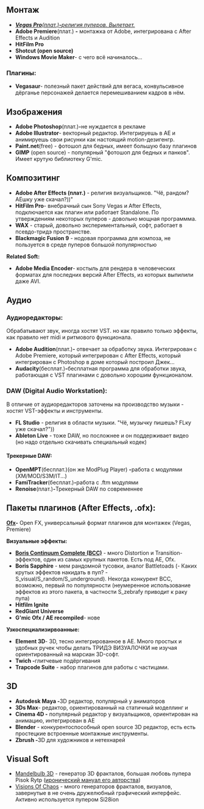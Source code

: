 == '''Монтаж''' ==
* '''<u>''Vegas Pro ''</u>'''<u>''(плат.)''' - '''религия пуперов. Вылетает.''</u>
* '''Adobe Premiere '''(плат.) '''-''' монтажка от Adobe, интегрирована с After Effects и Audition
* '''HitFilm Pro'''
* '''Shotcut (open source)'''
* '''Windows Movie Maker '''- с чего всё начиналось...

=== '''Плагины''': ===
* '''Vegasaur '''- полезный пакет действий для вегаса, конвульсивное дёрганье персонажей делается перемешиванием кадров в нём.

== '''Изображения''' ==
* '''Adobe Photoshop '''(плат.)''' - '''не нуждается в рекламе
* '''Adobe Illustrator '''- векторный редактор. Интегрируешь в АЕ и анимируешь свои рисунки как настоящий motion-дезигенгр. 
* '''Paint.net '''(free) - фотошоп для бедных, имеет большую базу плагинов
* '''GIMP''' (open source) - популярный "фотошоп для бедных и панков". Имеет крутую библиотеку G'mic.

== '''Композитинг''' ==
* '''Adobe After Effects (плат.)''' - религия визуальщиков. "Чё, рандом? АЕшку уже скачал?))" 
* '''HitFilm Pro '''- внебрачный сын Sony Vegas и After Effects, подключается как плагин или работает Standalone. По утверждениям некоторых пуперов - довольно мощная программма.
* '''WAX''' - старый, довольно экспериментальный, софт, работает в псевдо-тридэ пространстве.
* '''Blackmagic Fusion 9''' - нодовая программа для композа, не пользуется в среде пуперов большой популярностью
'''Related Soft:'''
* '''Adobe Media Encoder '''- костыль для рендера в человеческих форматах для последних версий After Effects, из которых выпилили даже AVI.

== '''Аудио''' ==

=== '''Аудиоредакторы''': ===
Обрабатывают звук, иногда хостят VST. но как правило только эффекты, как правило нет midi и ритмового функционала.
* '''Adobe Audition '''(плат.)''' -''' отвечает за обработку звука. Интегрирован с Adobe Premiere, который интегрирован с After Effects, который интегрирован с Photoshop в доме который построил Джек...
* '''Audacity '''(бесплат.)''' - '''бесплатная программа для обработки звука, работающая с VST плагинами с довольно хорошим функционалом.

=== '''DAW (Digital Audio Workstation):''' ===
В отличие от аудиоредакторов заточены на производство музыки - хостят VST-эффекты и инструменты. 
* '''FL Studio''' - религия в области музыки. "Чё, музычку пишешь? FLку уже скачал?"))
* '''Ableton Live''' - тоже DAW, но посложнее и он поддерживает видео (но надо отдельно скачивать специальный кодек)
==== '''Трекерные DAW''': ====
* '''OpenMPT '''(бесплат.)''' '''(он же ModPlug Player) '''- '''работа с модулями (XM/MOD/S3M/IT...)
* '''FamiTracker '''(бесплат.)''' - '''работа с .ftm модулями
* '''Renoise '''(плат.)''' - '''Трекерный DAW по современнее

== '''Пакеты плагинов (After Effects, .ofx):''' ==
[https://en.wikipedia.org/wiki/OpenFX_(API) '''Ofx''']''' -''' Open FX, универсальный формат плагинов для монтажек (Vegas, Premiere)

'''Визуальные эффекты:'''
* [https://en.wikipedia.org/wiki/Boris_Continuum_Complete '''Boris Continuum Complete (BCC)'''] - много Distortion и Transition-эффектов, один из самых крупных пакетов. Есть под AE, Ofx.
* '''Boris Sapphire''' - мем рандомной тусовки, аналог Battletoads (- Каких крутых эффектов накидать в пуп? - S_visual/S_random/S_underground). Некогда конкурент BCC, возможно, первый по популярности (неумеренное использование эффектов из этого пакета, в частности S_zebrafy приводит к раку пупа)
* '''Hitfilm Ignite'''
* '''RedGiant Universe''' 
* '''G'mic Ofx / AE recompiled '''- нове  
'''Узкоспециализирвоанные:'''
* '''Element 3D '''- 3D, тесно интегрированное в АЕ. Много простых и удобных ручек чтобы делать ТРИДЭ ВИЗУАЛОЧКИ не изучая ориентированный на марсиан 3D-софт.
* '''Twich - '''глитчевые подёргивания
* '''Trapcode Suite''' - набор плагинов для работы с частицами.

== '''3D''' ==
* '''Autodesk Maya - '''3D редактор, популярный у аниматоров
* '''3Ds Max '''- редактор, ориентированный на статичный моделлинг и 
* '''Cinema 4D - ''' популярный редактор у визуальщиков, ориентирован на анимацию, интегрирован в АЕ
* '''Blender''' - конкурентоспособный open source 3D редактор, есть есть простецкие встроенные монтажные инструменты.
* '''Zbrush - '''3D для художников и нетехнарей

== '''Visual Soft<nowiki/>''' ==
* [http://www.mandelbulb.com/2014/mandelbulb-3d-mb3d-fractal-rendering-software/ Mandelbulb 3D] - генератор 3D фракталов, большая любовь пупера Pisok Rytp ([https://www.youtube.com/watch?v=76Iqzwl1cFk иронический мануал его авторства])
* [http://softology.com.au/voc.htm Visions Of Chaos] - много генераторов фракталов, визуалов, завернутые в не очень дружелюбный графический интерфейс. Активно используется пупером Si28ion